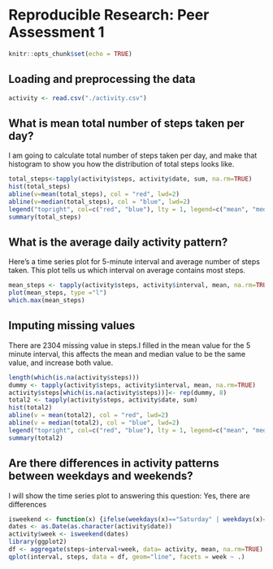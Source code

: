Reproducible Research: Peer Assessment 1
========================================
<!-- rmarkdown v1 -->

```r
knitr::opts_chunk$set(echo = TRUE)
```

## Loading and preprocessing the data

```r
activity <- read.csv("./activity.csv")
```

## What is mean total number of steps taken per day?
 I am going to calculate total number of steps taken per day, and make that histogram to show you how the distribution of total steps looks like.
```r
total_steps<-tapply(activity$steps, activity$date, sum, na.rm=TRUE)
hist(total_steps)
abline(v=mean(total_steps), col = "red", lwd=2)
abline(v=median(total_steps), col = "blue", lwd=2)
legend("topright", col=c("red", "blue"), lty = 1, legend=c("mean", "median"))
summary(total_steps)
```

## What is the average daily activity pattern?
 Here's a time series plot for 5-minute interval and average number of steps taken.
 This plot tells us which interval on average contains most steps.
```r
mean_steps <- tapply(activity$steps, activity$interval, mean, na.rm=TRUE)
plot(mean_steps, type ="l")
which.max(mean_steps)
```

## Imputing missing values
 There are 2304 missing value in steps.I filled in the mean value for the 5 minute interval, this affects the mean and median value to be the same value, and increase both value. 
```r
length(which(is.na(activity$steps)))
dummy <- tapply(activity$steps, activity$interval, mean, na.rm=TRUE)
activity$steps[which(is.na(activity$steps))]<- rep(dummy, 8)
total2 <- tapply(activity$steps, activity$date, sum)
hist(total2)
abline(v = mean(total2), col = "red", lwd=2)
abline(v = median(total2), col = "blue", lwd=2)
legend("topright", col=c("red", "blue"), lty = 1, legend=c("mean", "median"))
summary(total2)
```
## Are there differences in activity patterns between weekdays and weekends?
 I will show the time series plot to answering this question: Yes, there are differences
 
```r
isweekend <- function(x) {ifelse(weekdays(x)=="Saturday" | weekdays(x)=="Sunday", "weekend", "weekday")}
dates <- as.Date(as.character(activity$date))
activity$week <- isweekend(dates)
library(ggplot2)
df <- aggregate(steps~interval+week, data= activity, mean, na.rm=TRUE)
qplot(interval, steps, data = df, geom="line", facets = week ~ .)
```
